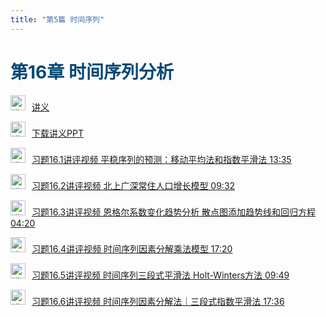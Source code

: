 ```yaml
---
title: "第5篇 时间序列"
---
```


<h1 style="color: #044875;"> 第16章 时间序列分析 </h1>

<img src="img/teacher.png" alt="讲义" style="width: 24px; height: 24px;margin-right: 10px">[讲义](https://lizongzhang.github.io/excelstat/chap16.html)

<img src="img/download.png" alt="讲义" style="width: 24px; height: 24px;margin-right: 10px">[下载讲义PPT](https://github.com/lizongzhang/excelstat/blob/main/docs/chap16_slide.pptx?raw=true)

<img src="img/video.png" alt="讲义" style="width: 24px; height: 24px;margin-right: 10px">[习题16.1讲评视频 平稳序列的预测：移动平均法和指数平滑法 13:35](https://www.bilibili.com/video/BV1hS411P7Cz/)

<img src="img/video.png" alt="讲义" style="width: 24px; height: 24px;margin-right: 10px">[习题16.2讲评视频 北上广深常住人口增长模型 09:32](https://www.bilibili.com/video/BV1Fb421v7Sw/)

<img src="img/video.png" alt="讲义" style="width: 24px; height: 24px;margin-right: 10px">[习题16.3讲评视频 恩格尔系数变化趋势分析 散点图添加趋势线和回归方程 04:20](https://www.bilibili.com/video/BV1tf421D7pP/)

<img src="img/video.png" alt="讲义" style="width: 24px; height: 24px;margin-right: 10px">[习题16.4讲评视频 时间序列因素分解乘法模型  17:20](https://www.bilibili.com/video/BV1v1421C729/)

<img src="img/video.png" alt="讲义" style="width: 24px; height: 24px;margin-right: 10px">[习题16.5讲评视频 时间序列三段式平滑法 Holt-Winters方法 09:49](https://www.bilibili.com/video/BV1LT421e7oS/)

<img src="img/video.png" alt="讲义" style="width: 24px; height: 24px;margin-right: 10px">[习题16.6讲评视频 时间序列因素分解法｜三段式指数平滑法 17:36](https://www.bilibili.com/video/BV1ST42167Bh/)